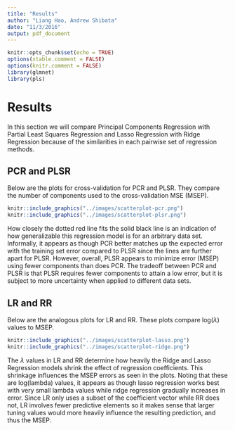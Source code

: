 ```yaml
---
title: "Results"
author: "Liang Hao, Andrew Shibata"
date: "11/3/2016"
output: pdf_document
---
```

```r
knitr::opts_chunk$set(echo = TRUE)
options(xtable.comment = FALSE)
options(knitr.comment = FALSE)
library(glmnet)
library(pls)
```

# Results

In this section we will compare Principal Components Regression with Partial Least Squares Regression and Lasso Regression with Ridge Regression because of the similarities in each pairwise set of regression methods.
    
## PCR and PLSR

Below are the plots for cross-validation for PCR and PLSR. They compare the number of components used to the cross-validation MSE (MSEP). 
    
```r
knitr::include_graphics("../images/scatterplot-pcr.png")
knitr::include_graphics("../images/scatterplot-plsr.png")
``` 

How closely the dotted red line fits the solid black line is an indication of how generalizable this regression model is for an arbitrary data set. Informally, it appears as though PCR better matches up the expected error with the training set error compared to PLSR since the lines are further apart for PLSR. However, overall, PLSR appears to minimize error (MSEP) using fewer components than does PCR. The tradeoff between PCR and PLSR is that PLSR requires fewer components to attain a low error, but it is subject to more uncertainty when applied to different data sets.
    
## LR and RR

Below are the analogous plots for LR and RR. These plots compare log($\lambda$) values to MSEP.

```r
knitr::include_graphics("../images/scatterplot-lasso.png")
knitr::include_graphics("../images/scatterplot-ridge.png")
``` 

The $\lambda$ values in LR and RR determine how heavily the Ridge and Lasso Regression models shrink the effect of regression coefficients. This shrinkage influences the MSEP errors as seen in the plots. Noting that these are log(lambda) values, it appears as though lasso regression works best with very small lambda values while ridge regression gradually increases in error. Since LR only uses a subset of the coefficient vector while RR does not, LR involves fewer predictive elements so it makes sense that larger tuning values would more heavily influence the resulting prediction, and thus the MSEP. 


